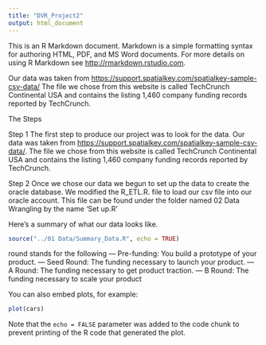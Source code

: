 ```yaml
---
title: "DVR_Project2"
output: html_document
---
```


This is an R Markdown document. Markdown is a simple formatting syntax for authoring HTML, PDF, and MS Word documents. For more details on using R Markdown see <http://rmarkdown.rstudio.com>.

Our data was taken from <https://support.spatialkey.com/spatialkey-sample-csv-data/> The file we chose from this website is called TechCrunch Continental USA and contains the listing 1,460 company funding records reported by TechCrunch. 

The Steps

Step 1
The first step to produce our project was to look for the data. Our data was taken from <https://support.spatialkey.com/spatialkey-sample-csv-data/>. The file we chose from this website is called TechCrunch Continental USA and contains the listing 1,460 company funding records reported by TechCrunch. 

Step 2
Once we chose our data we begun to set up the data to create the oracle database. We modified the R_ETL.R. file to load our csv file into our oracle account. This file can be found under the folder named 02 Data Wrangling by the name 'Set up.R'

Here's a summary of what our data looks like. 
```r
source("../01 Data/Summary_Data.R", echo = TRUE)
```

round stands for the following 
— Pre-funding: You build a prototype of your product.
— Seed Round: The funding necessary to launch your product.
— A Round: The funding necessary to get product traction.
— B Round: The funding necessary to scale your product

You can also embed plots, for example:

```r
plot(cars)
```

Note that the `echo = FALSE` parameter was added to the code chunk to prevent printing of the R code that generated the plot.
